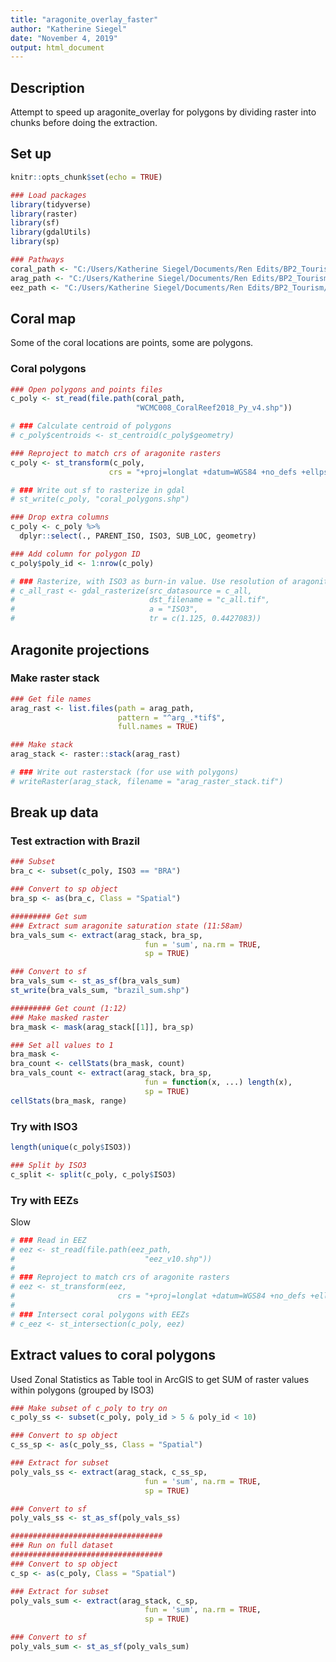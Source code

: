 ```yaml
---
title: "aragonite_overlay_faster"
author: "Katherine Siegel"
date: "November 4, 2019"
output: html_document
---
```


## Description
Attempt to speed up aragonite_overlay for polygons by dividing raster into chunks before doing the extraction. 

## Set up
```r
knitr::opts_chunk$set(echo = TRUE)

### Load packages
library(tidyverse)
library(raster)
library(sf)
library(gdalUtils)
library(sp)

### Pathways
coral_path <- "C:/Users/Katherine Siegel/Documents/Ren Edits/BP2_Tourism/14_001_WCMC008_CoralReefs2018_v4/01_Data"
arag_path <- "C:/Users/Katherine Siegel/Documents/Ren Edits/BP2_Tourism/Saturation"
eez_path <- "C:/Users/Katherine Siegel/Documents/Ren Edits/BP2_Tourism/eez"
```

## Coral map
Some of the coral locations are points, some are polygons. 

### Coral polygons
```r
### Open polygons and points files
c_poly <- st_read(file.path(coral_path,
                            "WCMC008_CoralReef2018_Py_v4.shp"))

# ### Calculate centroid of polygons
# c_poly$centroids <- st_centroid(c_poly$geometry)

### Reproject to match crs of aragonite rasters
c_poly <- st_transform(c_poly, 
                      crs = "+proj=longlat +datum=WGS84 +no_defs +ellps=WGS84 +towgs84=0,0,0")

# ### Write out sf to rasterize in gdal
# st_write(c_poly, "coral_polygons.shp")

### Drop extra columns
c_poly <- c_poly %>%
  dplyr::select(., PARENT_ISO, ISO3, SUB_LOC, geometry)

### Add column for polygon ID
c_poly$poly_id <- 1:nrow(c_poly)

# ### Rasterize, with ISO3 as burn-in value. Use resolution of aragonite saturation layers (1.125, 0.4427083  (x, y))
# c_all_rast <- gdal_rasterize(src_datasource = c_all, 
#                              dst_filename = "c_all.tif",
#                              a = "ISO3",
#                              tr = c(1.125, 0.4427083))

```
## Aragonite projections
### Make raster stack
```r
### Get file names
arag_rast <- list.files(path = arag_path,
                        pattern = "^arg_.*tif$",
                        full.names = TRUE)

### Make stack
arag_stack <- raster::stack(arag_rast)

# ### Write out rasterstack (for use with polygons)
# writeRaster(arag_stack, filename = "arag_raster_stack.tif")
```

## Break up data
### Test extraction with Brazil
```r
### Subset
bra_c <- subset(c_poly, ISO3 == "BRA")

### Convert to sp object
bra_sp <- as(bra_c, Class = "Spatial")

######### Get sum
### Extract sum aragonite saturation state (11:58am)
bra_vals_sum <- extract(arag_stack, bra_sp,
                              fun = 'sum', na.rm = TRUE,
                              sp = TRUE)

### Convert to sf 
bra_vals_sum <- st_as_sf(bra_vals_sum)
st_write(bra_vals_sum, "brazil_sum.shp")

######### Get count (1:12)
### Make masked raster
bra_mask <- mask(arag_stack[[1]], bra_sp)

### Set all values to 1
bra_mask <- 
bra_count <- cellStats(bra_mask, count)
bra_vals_count <- extract(arag_stack, bra_sp,
                              fun = function(x, ...) length(x),
                              sp = TRUE)
cellStats(bra_mask, range)

```

### Try with ISO3
```r
length(unique(c_poly$ISO3))

### Split by ISO3
c_split <- split(c_poly, c_poly$ISO3)
```

### Try with EEZs
Slow
```r
# ### Read in EEZ
# eez <- st_read(file.path(eez_path,
#                             "eez_v10.shp"))
# 
# ### Reproject to match crs of aragonite rasters
# eez <- st_transform(eez, 
#                       crs = "+proj=longlat +datum=WGS84 +no_defs +ellps=WGS84 +towgs84=0,0,0")
# 
# ### Intersect coral polygons with EEZs
# c_eez <- st_intersection(c_poly, eez)
```


## Extract values to coral polygons
Used Zonal Statistics as Table tool in ArcGIS to get SUM of raster values within polygons (grouped by ISO3)
```r
### Make subset of c_poly to try on
c_poly_ss <- subset(c_poly, poly_id > 5 & poly_id < 10)

### Convert to sp object
c_ss_sp <- as(c_poly_ss, Class = "Spatial")

### Extract for subset
poly_vals_ss <- extract(arag_stack, c_ss_sp,
                              fun = 'sum', na.rm = TRUE,
                              sp = TRUE)

### Convert to sf 
poly_vals_ss <- st_as_sf(poly_vals_ss)

##################################
### Run on full dataset
##################################
### Convert to sp object
c_sp <- as(c_poly, Class = "Spatial")

### Extract for subset
poly_vals_sum <- extract(arag_stack, c_sp,
                              fun = 'sum', na.rm = TRUE,
                              sp = TRUE)

### Convert to sf 
poly_vals_sum <- st_as_sf(poly_vals_sum)
```